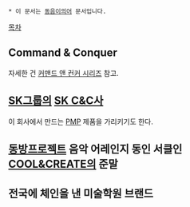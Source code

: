  * 이 문서는 [[동음이의어]] 문서입니다.

[[목차]]

== Command & Conquer ==
자세한 건 [[커맨드 앤 컨커 시리즈]] 참고.

== [[SK]]그룹의 [[SK C&C]]사 ==
이 회사에서 만드는 [[PMP]] 제품을 가리키기도 한다.

== [[동방프로젝트]] 음악 어레인지 동인 서클인 [[COOL&CREATE]]의 준말 == 

== 전국에 체인을 낸 미술학원 브랜드 ==
